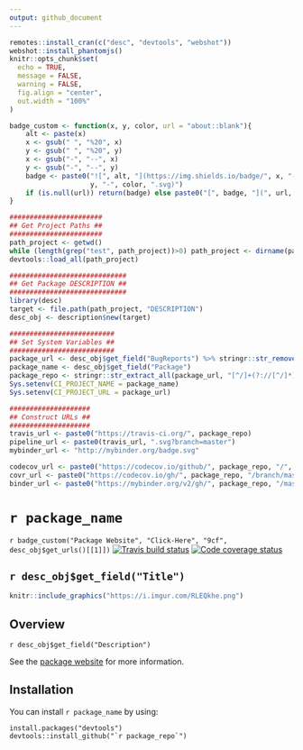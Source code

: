 ```yaml
---
output: github_document
---
```


```r
remotes::install_cran(c("desc", "devtools", "webshot"))
webshot::install_phantomjs()
knitr::opts_chunk$set(
  echo = TRUE, 
  message = FALSE,
  warning = FALSE,
  fig.align = "center", 
  out.width = "100%"
)
```

```r
badge_custom <- function(x, y, color, url = "about::blank"){
    alt <- paste(x)
    x <- gsub(" ", "%20", x)
    y <- gsub(" ", "%20", y)
    x <- gsub("-", "--", x)
    y <- gsub("-", "--", y)
    badge <- paste0("![", alt, "](https://img.shields.io/badge/", x, "-",
                    y, "-", color, ".svg)")
    if (is.null(url)) return(badge) else paste0("[", badge, "](", url, ")")
}
```

```r
#######################
## Get Project Paths ##
#######################
path_project <- getwd()
while (length(grep("test", path_project))>0) path_project <- dirname(path_project)
devtools::load_all(path_project)

############################# 
## Get Package DESCRIPTION ##
#############################
library(desc)
target <- file.path(path_project, "DESCRIPTION")
desc_obj <- description$new(target)

##########################
## Set System Variables ##
##########################
package_url <- desc_obj$get_field("BugReports") %>% stringr::str_remove("/issues$")
package_name <- desc_obj$get_field("Package")
package_repo <- stringr::str_extract_all(package_url, "[^/]+(?://[^/]*)*")[[1]][2:3] %>% paste0(collapse ="/")
Sys.setenv(CI_PROJECT_NAME = package_name)
Sys.setenv(CI_PROJECT_URL = package_url)

####################
## Construct URLs ##
####################
travis_url <- paste0("https://travis-ci.org/", package_repo)
pipeline_url <- paste0(travis_url, ".svg?branch=master")
mybinder_url <- "http://mybinder.org/badge.svg"

codecov_url <- paste0("https://codecov.io/github/", package_repo, "/", "?branch=master")
covr_url <- paste0("https://codecov.io/gh/", package_repo, "/branch/master/graph/badge.svg")
binder_url <- paste0("https://mybinder.org/v2/gh/", package_repo, "/master?urlpath=rstudio")
```

# ``r package_name``

<!-- badges: start -->
`r badge_custom("Package Website", "Click-Here", "9cf", desc_obj$get_urls()[[1]])`
[![Travis build status](`r pipeline_url`)](`r travis_url`)
[![Code coverage status](`r covr_url`)](`r codecov_url`)
<!-- badges: end -->

`r desc_obj$get_field("Title")`
---

```r
knitr::include_graphics("https://i.imgur.com/RLEQkhe.png")
```

## Overview

`r desc_obj$get_field("Description")`

See the [package website](`r desc_obj$get_urls()[[1]]`) for more information. 

## Installation

You can install ``r package_name`` by using:

```
install.packages("devtools")
devtools::install_github("`r package_repo`")
```
